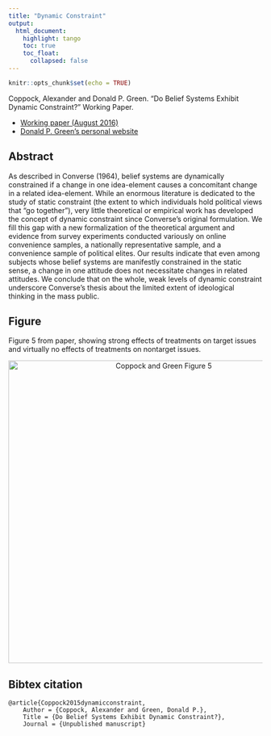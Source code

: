 ```yaml
---
title: "Dynamic Constraint"
output: 
  html_document:
    highlight: tango
    toc: true
    toc_float:
      collapsed: false
---
```


```r
knitr::opts_chunk$set(echo = TRUE)
```

Coppock, Alexander and Donald P. Green. “Do Belief Systems Exhibit Dynamic Constraint?” Working Paper.

- [Working paper (August 2016)](papers/CG_dynamicconstraint.pdf)
- [Donald P. Green's personal website](https://sites.google.com/site/donaldpgreen/)

## Abstract

As described in Converse (1964), belief systems are dynamically constrained if a change in one idea-element causes a concomitant change in a related idea-element. While an enormous literature is dedicated to the study of static constraint (the extent to which individuals hold political views that “go together”), very little theoretical or empirical work has developed the concept of dynamic constraint since Converse’s original formulation. We fill this gap with a new formalization of the theoretical argument and evidence from survey experiments conducted variously on online convenience samples, a nationally representative sample, and a convenience sample of political elites. Our results indicate that even among subjects whose belief systems are manifestly constrained in the static sense, a change in one attitude does not necessitate changes in related attitudes. We conclude that on the whole, weak levels of dynamic constraint underscore Converse’s thesis about the limited extent of ideological thinking in the mass public.

## Figure

Figure 5 from paper, showing strong effects of treatments on target issues and virtually no effects of treatments on nontarget issues.

<center><img src="Images/CG_dynamicconstraint_fig.png" alt="Coppock and Green Figure 5" width="600"></center>

## Bibtex citation

```
@article{Coppock2015dynamicconstraint,
	Author = {Coppock, Alexander and Green, Donald P.},
	Title = {Do Belief Systems Exhibit Dynamic Constraint?},
	Journal = {Unpublished manuscript}
```
